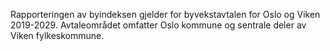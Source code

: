 Rapporteringen av byindeksen gjelder for byvekstavtalen for Oslo og Viken 2019-2029. Avtaleområdet omfatter Oslo kommune og sentrale deler av Viken fylkeskommune.